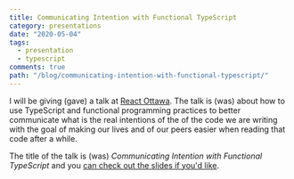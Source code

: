 ```yaml
---
title: Communicating Intention with Functional TypeScript
category: presentations
date: "2020-05-04"
tags:
  - presentation
  - typescript
comments: true
path: "/blog/communicating-intention-with-functional-typescript/"
---
```


I will be giving (gave) a talk at
[React Ottawa](https://www.meetup.com/Ottawa-ReactJS-Meetup/events/270442672/).
The talk is (was) about how to use TypeScript and functional programming
practices to better communicate what is the real intentions of the of the code
we are writing with the goal of making our lives and of our peers easier when
reading that code after a while.

The title of the talk is (was) _Communicating Intention with Functional
TypeScript_ and you
[can check out the slides if you'd like](/communicating-intention-with-functional-typescript/).
